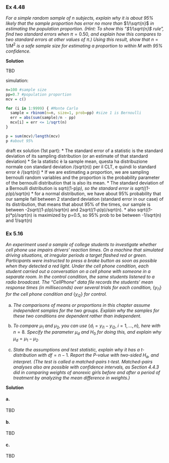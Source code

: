 ### Ex 4.48

*For a simple random sample of* $n$ *subjects, explain why it is about 95% likely that the sample proportion has error no more than* $1/\sqrt{n}$ *in estimating the population proportion. (Hint: To show this "*$1/\sqrt{n}$ *rule", find two standard errors when* $\pi = 0.50$*, and explain how this compares to two standard errors at other values of* $\pi$*.) Using this result, show that* $n = 1/M^2$ *is a safe sample size for estimating a proportion to within* $M$ *with 95% confidence.*

**Solution**

TBD

simulation:
```r
n=100 #sample size
pp=0.7 #population proportion
mcv = c()

for (i in 1:9999) { #Monte Carlo
  sample = rbinom(n=n, size=1, prob=pp) #size 1 is Bernoulli
  err = abs(sum(sample)/n - pp)
  mcv[i] = err <= 1/sqrt(n)
}

p = sum(mcv)/length(mcv)
p #about 95%
```

draft ex solution (1st part):
  * The standard error of a statistic is the standard deviation of its sampling distribution
  (or an estimate of that standard deviation)
  * Se la statistic è la sample mean, questa ha distribuzione normale con standard deviation
  \sigma/(sqrt(n)) per il CLT, e quindi lo standard error è \sigma/(sqrt(n))
  * If we are estimating a proportion, we are sampling bernoulli random variables and the
  proportion is the probability parameter of the bernoulli distribution that is also its mean.
  * The standard deviation of a Bernoulli distribution is sqrt((1-p)*p), so the standard error is
  sqrt((1-p)*p)/sqrt(n)
  * for a normal distribution, we have about 95% probability that our sample fall between 2
  standard deviation (standard error in our case) of its distribution, that means that about 95% of
  the times, our sample is between -2*sqrt((1-p)*p)/sqrt(n) and 2*sqrt((1-p)*p)/sqrt(n).
  * also sqrt((1-p)*p)/sqrt(n) is maximized by p=0.5, so 95% prob to be between -1/sqrt(n) and
  1/sqrt(n)

### Ex 5.16

*An experiment used a sample of college students to investigate whether cell phone use impairs drivers’ reaction times. On a machine that simulated driving situations, at irregular periods a target flashed red or green. Participants were instructed to press a brake button as soon as possible when they detected a red light. Under the cell phone condition, each student carried out a conversation on a cell phone with someone in a separate room. In the control condition, the same students listened to a radio broadcast. The "CellPhone" data file records the students’ mean response times (in milliseconds) over several trials for each condition,* $\{y_{i1}\}$ *for the cell phone condition and* $\{y_{i2}\}$ *for control.*

a. *The comparisons of means or proportions in this chapter assume independent samples for the two groups. Explain why the samples for these two conditions are dependent rather than independent.*

b. *To compare* $\mu_1$ *and* $\mu_2$*, you can use* $\{d_i = y_{i1} − y_{i2},\; i=1,...,n\}$*, here with* $n=8$*. Specify the parameter* $\mu_d$ *and* $H_0$ *for doing this, and explain why* $\mu_d = \mu_1 - \mu_2$*.*

c. *State the assumptions and test statistic, explain why it has a t-distribution with* $df = n−1$*. Report the P-value with two-sided* $H_a$*, and interpret. (The test is called a matched-pairs t-test. Matched-pairs analyses also are possible with confidence intervals, as Section 4.4.3 did in comparing weights of anorexic girls before and after a period of treatment by analyzing the mean difference in weights.)*

**Solution**

#### a.

TBD

#### b.

TBD

#### c.

TBD
